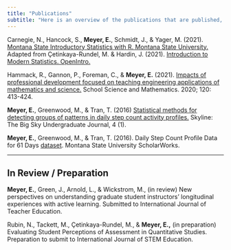 ```yaml
---
title: "Publications"
subtitle: "Here is an overview of the publications that are published, in review, or in preparation."
---
```


Carnegie, N., Hancock, S., **Meyer, E.**, Schmidt, J., & Yager, M. (2021). [Montana State Introductory  Statistics with R. Montana State University.](https://mtstateintrostats.github.io/IntroStatTextbook/) Adapted from Çetinkaya-Rundel, M. & Hardin, J. (2021). [Introduction to Modern Statistics. OpenIntro.](https://openintro-ims.netlify.app/)

Hammack, R., Gannon, P., Foreman, C., & **Meyer, E.** (2021). [Impacts of professional development focused on teaching engineering applications of mathematics and science.](https://onlinelibrary.wiley.com/doi/10.1111/ssm.12430) School Science and
Mathematics. 2020; 120: 413-424. 

**Meyer, E.**, Greenwood, M., & Tran, T. (2016) [Statistical methods for detecting groups of patterns in daily step count activity profiles.](https://scholarworks.montana.edu/xmlui/handle/1/14924) Skyline: The Big Sky Undergraduate Journal, 4 (1).

**Meyer, E.**, Greenwood, M., & Tran, T. (2016). Daily Step Count Profile Data for 61 Days [dataset](https://scholarworks.montana.edu/xmlui/handle/1/9897).
Montana State University ScholarWorks.

<hr/>

## In Review / Preparation

**Meyer, E.**, Green, J., Arnold, L., & Wickstrom, M., (in review) New perspectives on
understanding graduate student instructors' longitudinal experiences with active learning. Submitted to International Journal of Teacher Education. 

Rubin, N., Tackett, M., Çetinkaya-Rundel, M., & **Meyer, E.,** (in preparation) Evaluating Student Perceptions of Assessment in Quantitative Studies. Preparation to submit to International Journal of STEM Education. 



